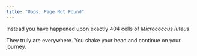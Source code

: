 ```yaml
---
title: "Oops, Page Not Found"
---
```


Instead you have happened upon exactly 404 cells of *Micrococcus luteus*.

They truly are everywhere. You shake your head and continue on your journey.
